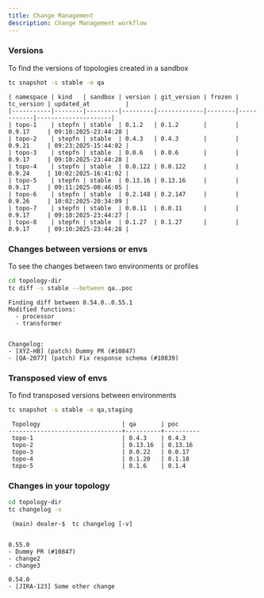 ```yaml
---
title: Change Management
description: Change Management workflow
---
```



### Versions

To find the versions of topologies created in a sandbox

```sh
tc snapshot -s stable -e qa

```
```
| namespace | kind   | sandbox | version | git_version | frozen | tc_version | updated_at          |
|-----------|--------|---------|---------|-------------|--------|------------|---------------------|
| topo-1    | stepfn | stable  | 0.1.2   | 0.1.2       |        | 0.9.17     | 09:10:2025-23:44:28 |
| topo-2    | stepfn | stable  | 0.4.3   | 0.4.3       |        | 0.9.21     | 09:23:2025-15:44:02 |
| topo-3    | stepfn | stable  | 0.0.6   | 0.0.6       |        | 0.9.17     | 09:10:2025-23:44:28 |
| topo-4    | stepfn | stable  | 0.0.122 | 0.0.122     |        | 0.9.24     | 10:02:2025-16:41:02 |
| topo-5    | stepfn | stable  | 0.13.16 | 0.13.16     |        | 0.9.17     | 09:11:2025-00:46:05 |
| topo-6    | stepfn | stable  | 0.2.148 | 0.2.147     |        | 0.9.26     | 10:02:2025-20:34:09 |
| topo-7    | stepfn | stable  | 0.0.11  | 0.0.11      |        | 0.9.17     | 09:10:2025-23:44:27 |
| topo-8    | stepfn | stable  | 0.1.27  | 0.1.27      |        | 0.9.17     | 09:10:2025-23:44:28 |

```

### Changes between versions or envs

To see the changes between two environments or profiles

```sh
cd topology-dir
tc diff -s stable --between qa..poc
```

```
Finding diff between 0.54.0..0.55.1
Modified functions:
  - processor
  - transformer


Changelog:
- [XYZ-HB] (patch) Dummy PR (#10847)
- [QA-2077] (patch) Fix response schema (#10839)

```

### Transposed view of envs


To find transposed versions between environments

```sh
tc snapshot -s stable -e qa,staging

```
```
 Topology                       | qa       | poc
--------------------------------+----------+----------
 topo-1                         | 0.4.3    | 0.4.3
 topo-2                         | 0.13.16  | 0.13.16
 topo-3                         | 0.0.22   | 0.0.17
 topo-4                         | 0.1.20   | 0.1.18
 topo-5                         | 0.1.6    | 0.1.4
```

### Changes in your topology

```sh
cd topology-dir
tc changelog -v
```

```
 (main) dealer-$  tc changelog [-v]


0.55.0
- Dummy PR (#10847)
- change2
- change3

0.54.0
- [JIRA-123] Some other change


```
